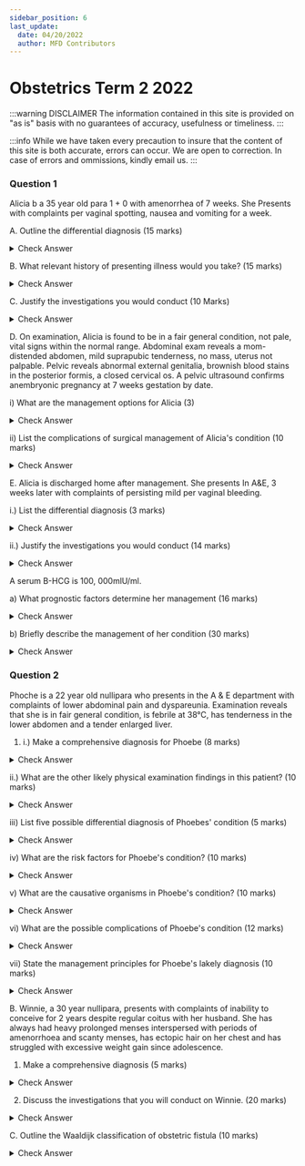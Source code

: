 ```yaml
---
sidebar_position: 6
last_update:
  date: 04/20/2022
  author: MFD Contributors
---
```


# Obstetrics Term 2 2022

:::warning DISCLAIMER
The information contained in this site is provided on "as is" basis with no guarantees of accuracy, usefulness or timeliness.
:::

:::info
While we have taken every precaution to insure that the content of this site is both accurate, errors can occur. We are open to correction. In case of errors and ommissions, kindly email us.
:::

### Question 1

Alicia b a 35 year old para 1 + 0 with amenorrhea of 7 weeks. She Presents with complaints per vaginal spotting, nausea and vomiting for a week.


A. Outline the differential diagnosis (15 marks)

<details>
<summary>Check Answer</summary>

</details>

B. What relevant history of presenting illness would you take? (15 marks)

<details>
<summary>Check Answer</summary>

</details>

C. Justify the investigations you would conduct (10 Marks)

<details>
<summary>Check Answer</summary>

</details>

D. On examination, Alicia is found to be in a fair general condition, not pale, vital signs within the normal range. Abdominal exam reveals a mom-distended abdomen, mild suprapubic tenderness, no mass, uterus not palpable. Pelvic reveals abnormal external genitalia, brownish blood stains in the posterior formis, a closed cervical os. A pelvic ultrasound confirms anembryonic pregnancy at 7 weeks gestation by date.


i) What are the management options for Alicia (3)

<details>
<summary>Check Answer</summary>

</details>


ii) List the complications of surgical management of Alicia's condition (10 marks)

<details>
<summary>Check Answer</summary>

</details>

E. Alicia is discharged home after management. She presents In A&E, 3 weeks later with complaints of persisting mild per vaginal bleeding. 


i.) List the differential diagnosis (3 marks)

<details>
<summary>Check Answer</summary>

</details>

ii.) Justify the investigations you would conduct (14 marks)

<details>
<summary>Check Answer</summary>

</details>

A serum  B-HCG is 100, 000mlU/ml.


a) What prognostic factors determine her management (16 marks)

<details>
<summary>Check Answer</summary>

</details>

b) Briefly describe the management of her condition (30 marks)

<details>
<summary>Check Answer</summary>

</details>

### Question 2

Phoche is a 22 year old nullipara who presents in the A & E department with complaints of lower abdominal pain and dyspareunia. Examination reveals that she is in fair general condition, is febrile at 38°C, has tenderness in the lower abdomen and a tender enlarged liver.

1. i.) Make a comprehensive diagnosis for Phoebe (8 marks)

<details>
<summary>Check Answer</summary>

</details>

ii.) What are the other likely physical examination findings in this patient? (10 marks)

<details>
<summary>Check Answer</summary>

</details>

iii) List five possible differential diagnosis of Phoebes' condition (5 marks)

<details>
<summary>Check Answer</summary>

</details>

iv) What are the risk factors for Phoebe's condition? (10 marks)

<details>
<summary>Check Answer</summary>

</details>

v) What are the causative organisms in Phoebe's condition? (10 marks) 

<details>
<summary>Check Answer</summary>

</details>

vi) What are the possible complications of Phoebe's condition (12 marks) 

<details>
<summary>Check Answer</summary>

</details>

vii) State the management principles for Phoebe's lakely diagnosis (10 marks)

<details>
<summary>Check Answer</summary>

</details>

B. Winnie, a 30 year nullipara, presents with complaints of inability to conceive for 2 years despite regular coitus with her husband. She has always had heavy prolonged menses interspersed with periods of amenorrhoea and scanty menses, has ectopic hair on her chest and has struggled with excessive weight gain since adolescence.


1. Make a comprehensive diagnosis (5 marks)

<details>
<summary>Check Answer</summary>

</details>

2. Discuss the investigations that you will conduct on Winnie. (20 marks)

<details>
<summary>Check Answer</summary>

</details>

C. Outline the Waaldijk classification of obstetric fistula (10 marks)

<details>
<summary>Check Answer</summary>

</details>